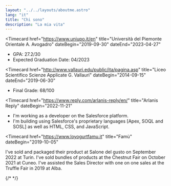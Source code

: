 ```yaml
---
layout: "../../layouts/aboutme.astro"
lang: "it"
title: "Chi sono"
description: "La mia vita"
---
```




<Timecard
  href="https://www.uniupo.it/en"
  title="Università del Piemonte Orientale A. Avogadro"
  dateBegin="2019-09-30"
  dateEnd="2023-04-27"
  >
- GPA: 27.2/30
- Expected Graduation Date: 04/2023
</Timecard>

<Timecard
  href="http://www.vallauri.edu/public/ita/pagina.asp"
  title="Liceo Scientifico Scienze Applicate G. Vallauri"
  dateBegin="2014-09-15"
  dateEnd="2019-06-30"
  >
- Final Grade: 68/100
</Timecard>

<Timecard
  href="https://www.reply.com/arlanis-reply/en/"
  title="Arlanis Reply"
  dateBegin="2022-11-21"
  >
- I'm working as a developer on the <Href href="https://www.salesforce.com/?ir=1">Salesforce</Href> platform.
- I'm building using <Href href="https://trailhead.salesforce.com/content/learn/modules/apex_database">Salesforce's proprietary languages</Href> [Apex, SOQL and SOSL] as well as HTML, CSS, and JavaScript.
</Timecard>

<Timecard
  href="https://www.loyogurtfamu.it"
  title="Fam&ugrave;"
  dateBegin="2019-10-05"
  >
  <Timecard
    href="https://www.loyogurtfamu.it"
    title="Loy Yogurt"
    dateBegin="2022-09-05"
    >
I've sold and packaged their product at <Href href="https://2022.terramadresalonedelgusto.com/en/">Salone del gusto</Href> on September 2022 at Turin.
  </Timecard>
  <Timecard
    href="https://www.loyogurtfamu.it"
    title="Loy Yogurt"
    dateBegin="2021-10-05"
    >
I've sold bundles of products at the <Href href="http://marrone.net/">Chestnut Fair</Href> on October 2021 at Cuneo.
  </Timecard>
  <Timecard
    href="https://www.loyogurtfamu.it"
    title="Loy Yogurt"
    dateBegin="2019-09-05"
    >
I've assisted the Sales Director with one on one sales at the <Href href="https://www.fieradeltartufo.org/">Truffle Fair</Href> in 2019 at Alba.
  </Timecard>
</Timecard>


{/*
*/}


